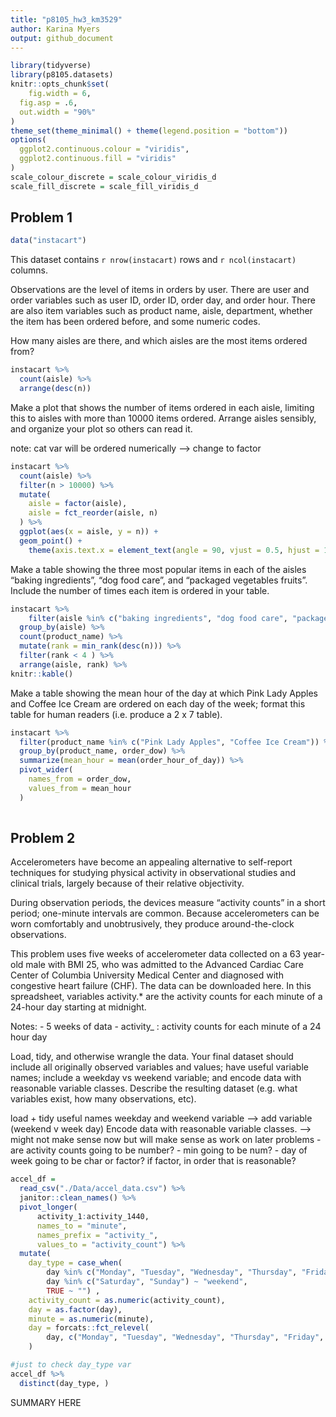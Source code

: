 ```yaml
---
title: "p8105_hw3_km3529"
author: Karina Myers
output: github_document
---
```


```r
library(tidyverse)
library(p8105.datasets)
knitr::opts_chunk$set(
	fig.width = 6, 
  fig.asp = .6,
  out.width = "90%"
)
theme_set(theme_minimal() + theme(legend.position = "bottom"))
options(
  ggplot2.continuous.colour = "viridis",
  ggplot2.continuous.fill = "viridis"
)
scale_colour_discrete = scale_colour_viridis_d
scale_fill_discrete = scale_fill_viridis_d
```



## Problem 1 
```r
data("instacart")
```
This dataset contains `r nrow(instacart)` rows and `r ncol(instacart)` columns. 

Observations are the level of items in orders by user. There are user and order variables such as user ID, order ID, order day, and order hour. There are also item variables such as product name, aisle, department, whether the item has been ordered before, and some numeric codes. 


How many aisles are there, and which aisles are the most items ordered from?
```r
instacart %>% 
  count(aisle) %>% 
  arrange(desc(n))
```


Make a plot that shows the number of items ordered in each aisle, limiting this to aisles with more than 10000 items ordered. Arrange aisles sensibly, and organize your plot so others can read it.

note: cat var will be ordered numerically --> change to factor 

```r
instacart %>% 
  count(aisle) %>% 
  filter(n > 10000) %>% 
  mutate(
    aisle = factor(aisle), 
    aisle = fct_reorder(aisle, n)
  ) %>% 
  ggplot(aes(x = aisle, y = n)) + 
  geom_point() + 
  	theme(axis.text.x = element_text(angle = 90, vjust = 0.5, hjust = 1))
```


Make a table showing the three most popular items in each of the aisles “baking ingredients”, “dog food care”, and “packaged vegetables fruits”. Include the number of times each item is ordered in your table.

```r
instacart %>% 
	filter(aisle %in% c("baking ingredients", "dog food care", "packaged vegetables fruits")) %>% 
  group_by(aisle) %>% 
  count(product_name) %>% 
  mutate(rank = min_rank(desc(n))) %>% 
  filter(rank < 4 ) %>% 
  arrange(aisle, rank) %>% 
knitr::kable()
```



Make a table showing the mean hour of the day at which Pink Lady Apples and Coffee Ice Cream are ordered on each day of the week; format this table for human readers (i.e. produce a 2 x 7 table).
```r
instacart %>% 
  filter(product_name %in% c("Pink Lady Apples", "Coffee Ice Cream")) %>% 
  group_by(product_name, order_dow) %>% 
  summarize(mean_hour = mean(order_hour_of_day)) %>% 
  pivot_wider(
    names_from = order_dow, 
    values_from = mean_hour
  )
  
```





## Problem 2
Accelerometers have become an appealing alternative to self-report techniques for studying physical activity in observational studies and clinical trials, largely because of their relative objectivity. 

During observation periods, the devices measure “activity counts” in a short period; one-minute intervals are common. Because accelerometers can be worn comfortably and unobtrusively, they produce around-the-clock observations.

This problem uses five weeks of accelerometer data collected on a 63 year-old male with BMI 25, who was admitted to the Advanced Cardiac Care Center of Columbia University Medical Center and diagnosed with congestive heart failure (CHF). The data can be downloaded here. In this spreadsheet, variables activity.* are the activity counts for each minute of a 24-hour day starting at midnight.


Notes: 
  - 5 weeks of data 
  - activity_ : activity counts for each minute of a 24 hour day 
  
Load, tidy, and otherwise wrangle the data. Your final dataset should include all originally observed variables and values; have useful variable names; include a weekday vs weekend variable; and encode data with reasonable variable classes. Describe the resulting dataset (e.g. what variables exist, how many observations, etc).

load + tidy 
useful names 
weekday and weekend variable --> add variable (weekend v week day) 
Encode data with reasonable variable classes. --> might not make sense now but will make sense as work on later problems 
  - are activity counts going to be number? 
  - min going to be num? 
  - day of week going to be char or factor? if factor, in order that is reasonable? 


```r
accel_df = 
  read_csv("./Data/accel_data.csv") %>% 
  janitor::clean_names() %>% 
  pivot_longer(
      activity_1:activity_1440, 
      names_to = "minute",
      names_prefix = "activity_", 
      values_to = "activity_count") %>% 
  mutate(
    day_type = case_when(
        day %in% c("Monday", "Tuesday", "Wednesday", "Thursday", "Friday") ~ "weekday", 
        day %in% c("Saturday", "Sunday") ~ "weekend", 
        TRUE ~ "") , 
    activity_count = as.numeric(activity_count), 
    day = as.factor(day), 
    minute = as.numeric(minute), 
    day = forcats::fct_relevel(
        day, c("Monday", "Tuesday", "Wednesday", "Thursday", "Friday", "Saturday", "Sunday"))
    )

#just to check day_type var
accel_df %>% 
  distinct(day_type, )
```

SUMMARY HERE 









